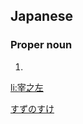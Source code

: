 ==Japanese==
{{ja-kanjitab|宰|之|左}}

===Proper noun===
{{ja-pos|proper|すずのすけ}}

# {{given name|male|lang=ja}}

[[Category:Japanese male given names|すずのすけ]]

[[li:宰之左]]